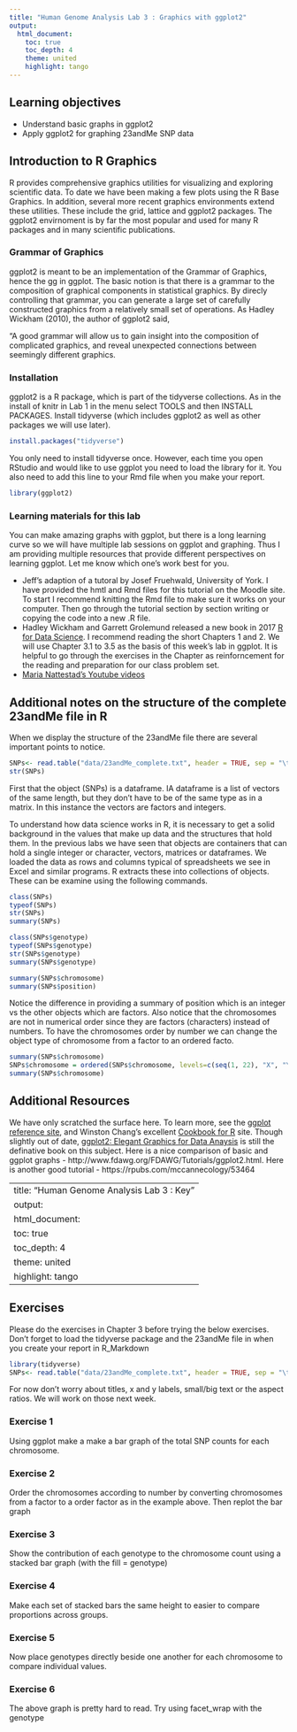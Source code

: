 ```yaml
---
title: "Human Genome Analysis Lab 3 : Graphics with ggplot2"
output:
  html_document:
    toc: true
    toc_depth: 4
    theme: united
    highlight: tango
---
```


## Learning objectives

* Understand basic graphs in ggplot2
* Apply ggplot2 for graphing 23andMe SNP data

## Introduction to R Graphics

R provides comprehensive graphics utilities for visualizing and exploring scientific data. To date we have been making a few plots using the R Base Graphics. In addition, several more recent graphics environments extend these utilities. These include the grid, lattice and ggplot2 packages. The ggplot2 envirnoment is by far the most popular and used for many R packages and in many scientific publications. 

### Grammar of Graphics

ggplot2 is meant to be an implementation of the Grammar of Graphics, hence the gg in ggplot. The basic notion is that there is a grammar to the composition of graphical components in statistical graphics. By direcly controlling that grammar, you can generate a large set of carefully constructed graphics from a relatively small set of operations. As Hadley Wickham (2010), the author of ggplot2 said,

"A good grammar will allow us to gain insight into the composition of complicated graphics, and reveal unexpected connections between seemingly different graphics.

### Installation

ggplot2 is a R package, which is part of the tidyverse collections. As in the install of knitr in Lab 1 in the menu select TOOLS and then INSTALL PACKAGES. Install tidyverse (which includes ggplot2 as well as other packages we will use later).

```r
install.packages("tidyverse")
```

You only need to install tidyverse once. However, each time you open RStudio and would like to use ggplot you need to load the library for it. You also need to add this line to your Rmd file when you make your report.

```r
library(ggplot2)
```



### Learning materials for this lab

You can make amazing graphs with ggplot, but there is a long learning curve so we will have multiple lab sessions on ggplot and graphing. Thus I am providing multiple resources that provide different perspectives on learning ggplot. Let me know which one's work best for you.  

* Jeff's adaption of a tutoral by Josef Fruehwald, University of York. I have provided the hmtl and Rmd files for this tutorial on the Moodle site. To start I recommend knitting the Rmd file to make sure it works on your computer. Then go through the tutorial section by section writing or copying the code into a new .R file.
* Hadley Wickham and Garrett Grolemund released a new book in 2017 [R for Data Science](http://r4ds.had.co.nz/). I recommend reading the short Chapters 1 and 2. We will use Chapter 3.1 to 3.5 as the basis of this week's lab in ggplot. It is helpful to go through the exercises in the Chapter as reinforncement for the reading and preparation for our class problem set.
* [Maria Nattestad's Youtube videos](https://www.youtube.com/channel/UC2bWYX9h1KlaGWfTDuhASWg)

## Additional notes on the structure of the complete 23andMe file in R

When we display the structure of the 23andMe file there are several important points to notice. 

```r
SNPs<- read.table("data/23andMe_complete.txt", header = TRUE, sep = "\t")
str(SNPs)
```

First that the object (SNPs) is a dataframe.  IA dataframe is a list of vectors of the same length, but they don't have to be of the same type as in a matrix. In this instance the vectors are factors and integers.

To understand how data science works in R, it is necessary to get a solid background in the values that make up data and the structures that hold them.  In the previous labs we have seen that objects are containers that can hold a single integer or character, vectors, matrices or dataframes.  We loaded the data as rows and columns typical of spreadsheets we see in Excel and similar programs. R extracts these into collections of objects. These can be examine using the following commands. 

```r
class(SNPs)
typeof(SNPs)
str(SNPs)
summary(SNPs)
```

```r
class(SNPs$genotype)
typeof(SNPs$genotype)
str(SNPs$genotype)
summary(SNPs$genotype)
```

```r
summary(SNPs$chromosome)
summary(SNPs$position)
```
Notice the difference in providing a summary of position which is an integer vs the other objects which are factors. Also notice that the chromosomes are not in numerical order since they are factors (characters) instead of numbers. To have the chromosomes order by number we can change the object type of chromosome from a factor to an ordered facto.

```r
summary(SNPs$chromosome)
SNPs$chromosome = ordered(SNPs$chromosome, levels=c(seq(1, 22), "X", "Y", "MT"))
summary(SNPs$chromosome)
```

## Additional Resources

We have only scratched the surface here. To learn more, see the [ggplot reference site](http://docs.ggplot2.org/), and Winston Chang's excellent [Cookbook for R](http://wiki.stdout.org/rcookbook/Graphs/) site. Though slightly out of date, [ggplot2: Elegant Graphics for Data Anaysis](http://www.amazon.com/ggplot2-Elegant-Graphics-Data-Analysis/dp/0387981403) is still the definative book on this subject. Here is a nice comparison of basic and ggplot graphs - http://www.fdawg.org/FDAWG/Tutorials/ggplot2.html.  Here is another good tutorial - https://rpubs.com/mccannecology/53464

---
title: "Human Genome Analysis Lab 3 : Key"
output:
  html_document:
    toc: true
    toc_depth: 4
    theme: united
    highlight: tango
---


## Exercises

Please do the exercises in Chapter 3 before trying the below exercises. Don't forget to load the tidyverse package and the 23andMe file in when you create your report in R_Markdown

```r
library(tidyverse)
SNPs<- read.table("data/23andMe_complete.txt", header = TRUE, sep = "\t")
```

For now don't worry about titles, x and y labels, small/big text or the aspect ratios. We will work on those next week.

### Exercise 1

Using ggplot make a make a bar graph of the total SNP counts for each chromosome.

### Exercise 2

Order the chromosomes according to number by converting chromosomes from a factor to a order factor as in the example above. Then replot the bar graph

### Exercise 3

Show the contribution of each genotype to the chromosome count using a stacked bar graph (with the fill = genotype)

### Exercise 4

Make each set of stacked bars the same height to easier to compare proportions across groups. 

### Exercise 5

Now place genotypes directly beside one another for each chromosome to compare individual values.

### Exercise 6

The above graph is pretty hard to read. Try using facet_wrap with the genotype





